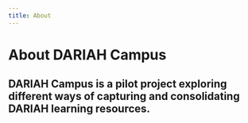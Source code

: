 ```yaml
---
title: About
---
```


# About DARIAH Campus

## DARIAH Campus is a pilot project exploring different ways of capturing and consolidating DARIAH learning resources.
